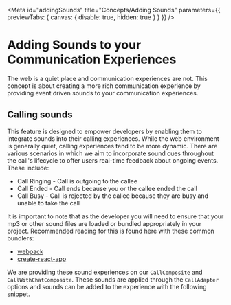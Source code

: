 
<Meta
  id="addingSounds"
  title="Concepts/Adding Sounds"
  parameters={{ previewTabs: { canvas: { disable: true, hidden: true } } }}
/>


# Adding Sounds to your Communication Experiences

The web is a quiet place and communication experiences are not. This concept is about creating a more rich communication experience by providing event driven sounds to your communication experiences.

## Calling sounds

<DetailedBetaBanner />

This feature is designed to empower developers by enabling them to integrate sounds into their calling experiences.
While the web environment is generally quiet, calling experiences tend to be more dynamic. There are various scenarios in which we aim to incorporate sound
cues throughout the call's lifecycle to offer users real-time feedback about ongoing events. These include:

<ul>
  <li>Call Ringing - Call is outgoing to the callee</li>
  <li>Call Ended - Call ends because you or the callee ended the call</li>
  <li>Call Busy - Call is rejected by the callee because they are busy and unable to take the call</li>
</ul>

It is important to note that as the developer you will need to ensure that your mp3 or other sound files are loaded or bundled appropriately in your project.
Recommended reading for this is found here with these common bundlers:

<ul>
  <li>
    <a href="https://webpack.js.org/guides/asset-management/#loading-images">webpack</a>
  </li>
  <li>
    <a href="https://create-react-app.dev/docs/adding-images-fonts-and-files/">create-react-app</a>
  </li>
</ul>

We are providing these sound experiences on our `CallComposite` and `CallWithChatComposite`. These sounds are
applied through the `CallAdapter` options and sounds can be added to the experience with the following snippet.

<Source code={CallingSoundsOptionSnippetText} />
